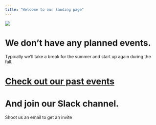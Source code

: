 ```yaml
---
title: "Welcome to our landing page"
---
```


![](logo-mls.png)

# We don't have any planned events.

Typically we'll take a break for the summer and start up again during the fall.

# [Check out our past events](past-events/past-events.qmd)

# And join our Slack channel. 
Shoot us an email to get an invite

